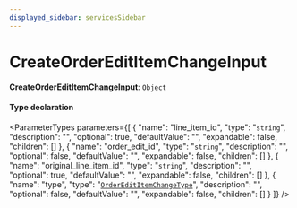 ```yaml
---
displayed_sidebar: servicesSidebar
---
```



# CreateOrderEditItemChangeInput

 **CreateOrderEditItemChangeInput**: `Object`

#### Type declaration

<ParameterTypes parameters={[
  {
    "name": "line_item_id",
    "type": "`string`",
    "description": "",
    "optional": true,
    "defaultValue": "",
    "expandable": false,
    "children": []
  },
  {
    "name": "order_edit_id",
    "type": "`string`",
    "description": "",
    "optional": false,
    "defaultValue": "",
    "expandable": false,
    "children": []
  },
  {
    "name": "original_line_item_id",
    "type": "`string`",
    "description": "",
    "optional": true,
    "defaultValue": "",
    "expandable": false,
    "children": []
  },
  {
    "name": "type",
    "type": "[`OrderEditItemChangeType`](../enums/OrderEditItemChangeType.mdx)",
    "description": "",
    "optional": false,
    "defaultValue": "",
    "expandable": false,
    "children": []
  }
]} />
